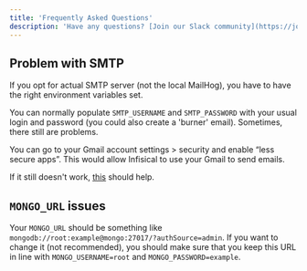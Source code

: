 ```yaml
---
title: 'Frequently Asked Questions'
description: 'Have any questions? [Join our Slack community](https://join.slack.com/t/infisical-users/shared_invite/zt-1kdbk07ro-RtoyEt_9E~fyzGo_xQYP6g).'
---
```


## Problem with SMTP

If you opt for actual SMTP server (not the local MailHog), you have to have the right environment variables set.

You can normally populate `SMTP_USERNAME` and `SMTP_PASSWORD` with your usual login and password (you could also create a 'burner' email). Sometimes, there still are problems.

You can go to your Gmail account settings > security and enable “less secure apps”. This would allow Infisical to use your Gmail to send emails.

If it still doesn't work, [this](https://stackoverflow.com/questions/72547853/unable-to-send-email-in-c-sharp-less-secure-app-access-not-longer-available/72553362#72553362) should help.

## `MONGO_URL` issues

Your `MONGO_URL` should be something like `mongodb://root:example@mongo:27017/?authSource=admin`. If you want to change it (not recommended), you should make sure that you keep this URL in line with `MONGO_USERNAME=root` and `MONGO_PASSWORD=example`.

